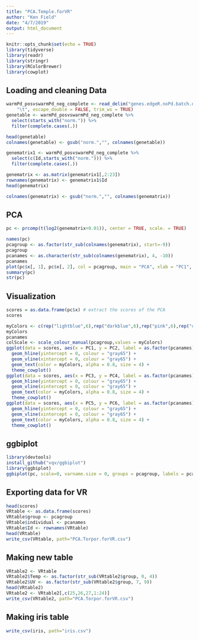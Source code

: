 ```yaml
---
title: "PCA.Temple.forVR"
author: "Ken Field"
date: "4/7/2019"
output: html_document
---
```


```r
knitr::opts_chunk$set(echo = TRUE)
library(tidyverse)
library(readr)
library(stringr)
library(RColorBrewer)
library(cowplot)
```

## Loading and cleaning Data

```r
warmPd_posvswarmPd_neg_complete <- read_delim("genes.edgeR.noPd.batch.dropped.40k/tables/warmPd-posvswarmPd-neg.complete.txt", 
    "\t", escape_double = FALSE, trim_ws = TRUE)
genetable <- warmPd_posvswarmPd_neg_complete %>% 
  select(starts_with("norm.")) %>%
  filter(complete.cases(.))

head(genetable)
colnames(genetable) <- gsub("norm.","", colnames(genetable))

genematrix1 <- warmPd_posvswarmPd_neg_complete %>% 
  select(c(Id,starts_with("norm."))) %>%
  filter(complete.cases(.))

genematrix <- as.matrix(genematrix1[,2:23])
rownames(genematrix) <- genematrix1$Id
head(genematrix)

colnames(genematrix) <- gsub("norm.","", colnames(genematrix))
```

## PCA

```r
pc <- prcomp(t(log2(genematrix+0.01)), center = TRUE, scale. = TRUE)

names(pc)
pcagroup <- as.factor(str_sub(colnames(genematrix), start=-9))
pcagroup
pcanames <- as.character(str_sub(colnames(genematrix), 4, -10))
pcanames
plot(pc$x[, 1], pc$x[, 2], col = pcagroup, main = "PCA", xlab = "PC1", ylab = "PC2")
summary(pc)
str(pc)
```

## Visualization

```r
scores = as.data.frame(pc$x) # extract the scores of the PCA
scores

myColors <- c(rep("lightblue",6),rep("darkblue",6),rep("pink",6),rep("darkred",4))
myColors
pcanames
colScale <- scale_colour_manual(pcagroup,values = myColors)
ggplot(data = scores, aes(x = PC1, y = PC2, label = as.factor(pcanames))) +
  geom_hline(yintercept = 0, colour = "gray65") +
  geom_vline(xintercept = 0, colour = "gray65") +
  geom_text(color = myColors, alpha = 0.8, size = 4) +
  theme_cowplot()
ggplot(data = scores, aes(x = PC3, y = PC4, label = as.factor(pcanames))) +
  geom_hline(yintercept = 0, colour = "gray65") +
  geom_vline(xintercept = 0, colour = "gray65") +
  geom_text(color = myColors, alpha = 0.8, size = 4) +
  theme_cowplot()
ggplot(data = scores, aes(x = PC5, y = PC6, label = as.factor(pcanames))) +
  geom_hline(yintercept = 0, colour = "gray65") +
  geom_vline(xintercept = 0, colour = "gray65") +
  geom_text(color = myColors, alpha = 0.8, size = 4) +
  theme_cowplot()
```

## ggbiplot

```r
library(devtools)
install_github("vqv/ggbiplot")
library(ggbiplot)
ggbiplot(pc, scale=0, varname.size = 0, groups = pcagroup, labels = pcanames, ellipse = TRUE, circle = TRUE)
```



## Exporting data for VR

```r
head(scores)
VRtable <- as.data.frame(scores)
VRtable$group <- pcagroup
VRtable$individual <- pcanames
VRtable$Id <- rownames(VRtable)
head(VRtable)
write_csv(VRtable, path="PCA.Torpor.forVR.csv")
```

## Making new table 

```r
VRtable2 <- VRtable
VRtable2$Temp <- as.factor(str_sub(VRtable2$group, 0, 4))
VRtable2$UV <- as.factor(str_sub(VRtable2$group, 7, 9))
head(VRtable2)
VRtable2 <- VRtable2[,c(25,26,27,1:24)]
write_csv(VRtable2, path="PCA.Torpor.forVR.csv")
```

## Making iris table

```r
write_csv(iris, path="iris.csv")
```


